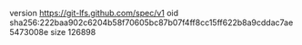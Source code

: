 version https://git-lfs.github.com/spec/v1
oid sha256:222baa902c6204b58f70605bc87b07f4ff8cc15ff622b8a9cddac7ae5473008e
size 126898
